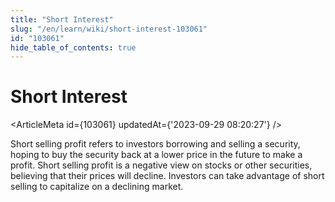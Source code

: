 ```yaml
---
title: "Short Interest"
slug: "/en/learn/wiki/short-interest-103061"
id: "103061"
hide_table_of_contents: true
---
```



# Short Interest

<ArticleMeta id={103061} updatedAt={'2023-09-29 08:20:27'} />
<div className='border-solid border-b border-t-0 my-4 border-[var(--ifm-color-gray-300)]' />

Short selling profit refers to investors borrowing and selling a security, hoping to buy the security back at a lower price in the future to make a profit. Short selling profit is a negative view on stocks or other securities, believing that their prices will decline. Investors can take advantage of short selling to capitalize on a declining market.
